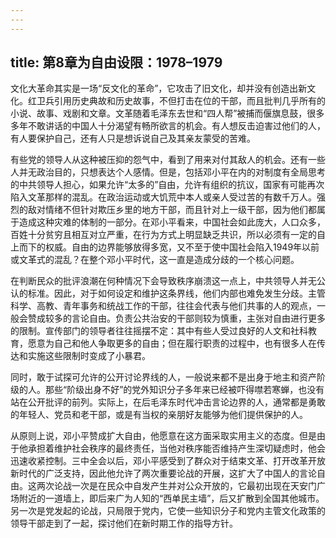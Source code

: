 ```yaml
---
---
---
```

title: 第8章为自由设限：1978–1979
---







文化大革命其实是一场“反文化的革命”，它攻击了旧文化，却并没有创造出新文化。红卫兵引用历史典故和历史故事，不但打击在位的干部，而且批判几乎所有的小说、故事、戏剧和文章。文革随着毛泽东去世和“四人帮”被捕而偃旗息鼓，很多多年不敢讲话的中国人十分渴望有畅所欲言的机会。有人想反击迫害过他们的人，有人要保护自己，还有人只是想诉说自己及其亲友蒙受的苦难。

有些党的领导人从这种被压抑的怨气中，看到了用来对付其敌人的机会。还有一些人并无政治目的，只想表达个人感情。但是，包括邓小平在内的对制度有全局思考的中共领导人担心，如果允许“太多的”自由，允许有组织的抗议，国家有可能再次陷入文革那样的混乱。在政治运动或大饥荒中本人或亲人受过苦的有数千万人。强烈的敌对情绪不但针对欺压乡里的地方干部，而且针对上一级干部，因为他们都属于造成这种灾难的体制的一部分。在邓小平看来，中国社会如此庞大，人口众多，百姓十分贫穷且相互对立严重，在行为方式上明显缺乏共识，所以必须有一定的自上而下的权威。自由的边界能够放得多宽，又不至于使中国社会陷入1949年以前或文革式的混乱？在整个邓小平时代，这一直是造成分歧的一个核心问题。

在判断民众的批评浪潮在何种情况下会导致秩序崩溃这一点上，中共领导人并无公认的标准。因此，对于如何设定和维护这条界线，他们内部也难免发生分歧。主管科学、高教、青年事务和统战工作的干部，往往会代表与他们共事的人的观点，一般会赞成较多的言论自由。负责公共治安的干部则较为慎重，主张对自由进行更多的限制。宣传部门的领导者往往摇摆不定：其中有些人受过良好的人文和社科教育，愿意为自己和他人争取更多的自由；但在履行职责的过程中，也有很多人在传达和实施这些限制时变成了小暴君。

同时，敢于试探可允许的公开讨论界线的人，一般说来都不是出身于地主和资产阶级的人。那些“阶级出身不好”的党外知识分子多年来已经被吓得噤若寒蝉，也没有站在公开批评的前列。实际上，在后毛泽东时代冲击言论边界的人，通常都是勇敢的年轻人、党员和老干部，或是有当权的亲朋好友能够为他们提供保护的人。

从原则上说，邓小平赞成扩大自由，他愿意在这方面采取实用主义的态度。但是由于他承担着维护社会秩序的最终责任，当他对秩序能否维持产生深切疑虑时，他会迅速收紧控制。三中全会以后，邓小平感受到了群众对于结束文革、打开改革开放新时代的广泛支持，因此他允许了两次重要论战的开展，这扩大了中国人的言论自由。这两次论战一次是在民众中自发产生并对公众开放的，它最初出现在天安门广场附近的一道墙上，即后来广为人知的“西单民主墙”，后又扩散到全国其他城市。另一次是党发起的论战，只局限于党内，它使一些知识分子和党内主管文化政策的领导干部走到了一起，探讨他们在新时期工作的指导方针。